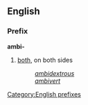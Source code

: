 ==English==
===Prefix===
'''ambi-'''

#[[both]], on both sides
#:''[[ambidextrous]]''
#:''[[ambivert]]''

[[Category:English prefixes]]